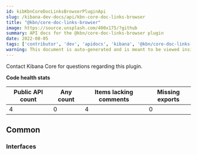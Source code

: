 ```yaml
---
id: kibKbnCoreDocLinksBrowserPluginApi
slug: /kibana-dev-docs/api/kbn-core-doc-links-browser
title: "@kbn/core-doc-links-browser"
image: https://source.unsplash.com/400x175/?github
summary: API docs for the @kbn/core-doc-links-browser plugin
date: 2022-08-05
tags: ['contributor', 'dev', 'apidocs', 'kibana', '@kbn/core-doc-links-browser']
warning: This document is auto-generated and is meant to be viewed inside our experimental, new docs system. Reach out in #docs-engineering for more info.
---
```




Contact Kibana Core for questions regarding this plugin.

**Code health stats**

| Public API count  | Any count | Items lacking comments | Missing exports |
|-------------------|-----------|------------------------|-----------------|
| 4 | 0 | 4 | 0 |

## Common

### Interfaces
<DocDefinitionList data={kbnCoreDocLinksBrowserObj.common.interfaces}/>


